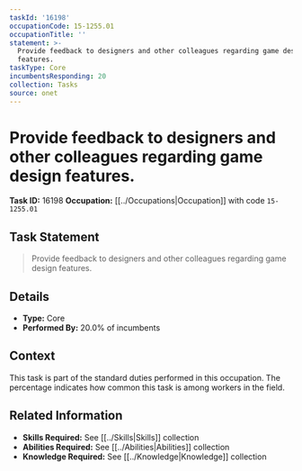 ```yaml
---
taskId: '16198'
occupationCode: 15-1255.01
occupationTitle: ''
statement: >-
  Provide feedback to designers and other colleagues regarding game design
  features.
taskType: Core
incumbentsResponding: 20
collection: Tasks
source: onet
---
```

# Provide feedback to designers and other colleagues regarding game design features.

**Task ID:** 16198
**Occupation:** [[../Occupations|Occupation]] with code `15-1255.01`

## Task Statement

> Provide feedback to designers and other colleagues regarding game design features.

## Details

- **Type:** Core
- **Performed By:** 20.0% of incumbents

## Context

This task is part of the standard duties performed in this occupation. The percentage indicates how common this task is among workers in the field.

## Related Information

- **Skills Required:** See [[../Skills|Skills]] collection
- **Abilities Required:** See [[../Abilities|Abilities]] collection
- **Knowledge Required:** See [[../Knowledge|Knowledge]] collection
